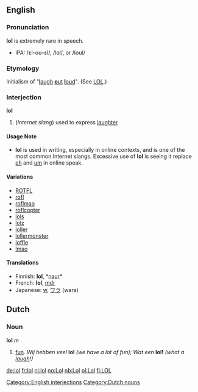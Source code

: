 ==English==
===Pronunciation===
'''lol''' is extremely rare in speech.  
* IPA: /&#603;l-o&#650;-&#603;l/, /l&#593;l/, or /lo&#650;l/
===Etymology===
Initialism of "[[laugh|'''l'''augh]] [[out|'''o'''ut]] [[loud|'''l'''oud]]".  (See [[LOL]].)
===Interjection===
[[Category:English interjections]]
'''lol''' 

#(''Internet slang'') used to express [[laughter]]
====Usage Note====
*'''lol''' is used in writing, especially in online contexts, and is one of the most common Internet slangs. Excessive use of '''lol''' is seeing it replace [[eh]] and [[um]] in online speak.

====Variations====
*[[ROTFL]]
*[[rofl]]
*[[roflmao]]
*[[roflcopter]]
*[[lols]]
*[[lolz]]
*[[loller]]
*[[lollermonster]]
*[[loffle]]
*[[lmao]]

====Translations====
*Finnish: '''lol''', *[[naur]]*
*French: '''lol''', [[mdr]]
*Japanese: [[w]], [[ワラ]] (wara)

==Dutch==
===Noun===
[[Category:Dutch nouns]]
'''lol''' ''m''

#[[fun]]. ''Wij hebben veel'' '''lol''' ''(we have a lot of fun); Wat een'' '''lol!''' ''(what a [[laugh]]!)''

[[de:lol]]
[[fr:lol]]
[[nl:lol]]
[[no:Lol]]
[[nb:Lol]]
[[pl:Lol]]
[[fi:LOL]]